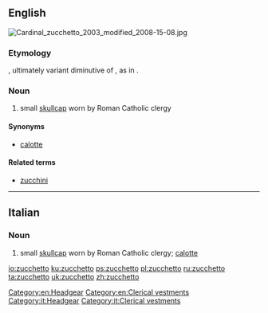 ==English==
[[File:Cardinal zucchetto 2003 modified 2008-15-08.jpg|thumb]]
{{wikipedia}}

===Etymology===
{{etyl|it|en}} {{term|zucchetto|lang=it}}, ultimately variant diminutive of {{term|zucca||gourd, squash|lang=it}}, as in {{term|zucchini|lang=en}}.

===Noun===
{{en-noun}}

# small [[skullcap]] worn by Roman Catholic clergy

====Synonyms====
* [[calotte]]

====Related terms====
* [[zucchini]]

[[Category:en:Headgear]]
[[Category:en:Clerical vestments]]

----

==Italian==

===Noun===
{{it-noun|zucchett|m|o|i}}

# small [[skullcap]] worn by Roman Catholic clergy; [[calotte]]

[[Category:it:Headgear]]
[[Category:it:Clerical vestments]]

[[io:zucchetto]]
[[ku:zucchetto]]
[[ps:zucchetto]]
[[pl:zucchetto]]
[[ru:zucchetto]]
[[ta:zucchetto]]
[[uk:zucchetto]]
[[zh:zucchetto]]